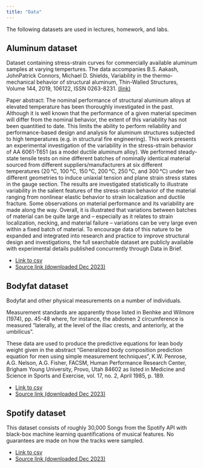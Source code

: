 ```yaml
---
title: "Data"
---
```


The following datasets are used in lectures, homework, and labs.

## Aluminum dataset

Dataset containing stress-strain curves for commercially available aluminum samples
at varying tempertures.  The data accompanies  B.S. Aakash, JohnPatrick Connors, Michael D. Shields,
Variability in the thermo-mechanical behavior of structural aluminum,
Thin-Walled Structures,
Volume 144,
2019,
106122,
ISSN 0263-8231.
[(link)](https://www.sciencedirect.com/science/article/pii/S0263823118313831?via%3Dihub)

Paper abstract: The nominal performance of structural aluminum alloys at elevated temperature has been thoroughly investigated in the past. Although it is well known that the performance of a given material specimen will differ from the nominal behavior, the extent of this variability has not been quantitied to date. This limits the ability to perform reliability and performance-based design and analysis for aluminum structures subjected to high temperatures (e.g. in structural fire engineering). This work presents an experimental investigation of the variability in the stress-strain behavior of AA 6061-T651 (as a model ductile aluminum alloy). We performed steady-state tensile tests on nine different batches of nominally identical material sourced from different suppliers/manufacturers at six different temperatures (20 °C, 100 °C, 150 °C, 200 °C, 250 °C, and 300 °C) under two different geometries to induce uniaxial tension and plane strain stress states in the gauge section. The results are investigated statistically to illustrate variability in the salient features of the stress-strain behavior of the material ranging from nonlinear elastic behavior to strain localization and ductile fracture. Some observations on material performance and its variability are made along the way. Overall, it is illustrated that variations between batches of material can be quite large and – especially as it relates to strain localization, necking, and material failure – variations can be very large even within a fixed batch of material. To encourage data of this nature to be expanded and integrated into research and practice to improve structural design and investigations, the full searchable dataset are publicly available with experimental details published concurrently through Data in Brief.



- [Link to csv](aluminum_dataset.csv)
- [Source link (downloaded Dec 2023)](https://data.mendeley.com/datasets/rd6jm9tyb6/2)


## Bodyfat dataset

Bodyfat and other physical measurements on a number of individuals.

Measurement standards are apparently those listed in Benhke and Wilmore (1974),
pp. 45-48 where, for instance, the abdomen 2 circumference is measured
"laterally, at the level of the iliac crests, and anteriorly, at the
umbilicus".

These data are used to produce the predictive equations for lean body weight
given in the abstract "Generalized body composition prediction equation for men
using simple measurement techniques", K.W. Penrose, A.G. Nelson, A.G. Fisher,
FACSM, Human Performance Research Center, Brigham Young University, Provo, Utah
84602 as listed in Medicine and Science in Sports and Exercise, vol. 17, no. 2,
April 1985, p. 189. 


- [Link to csv](bodyfat.csv)
- [Source link (downloaded Dec 2023)](https://www.kaggle.com/datasets/fedesoriano/body-fat-prediction-dataset)


## Spotify dataset

This dataset consists of roughly 30,000 Songs from the Spotify API with black-box machine learning
quantifications of musical features.  No guarantees are made on how the tracks were
sampled.

- [Link to csv](spotify_songs.csv)
- [Source link (downloaded Dec 2023)](https://www.kaggle.com/datasets/joebeachcapital/30000-spotify-songs)
